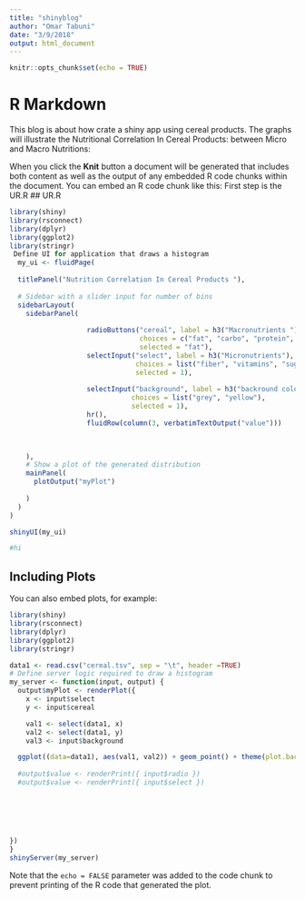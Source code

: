 ```yaml
---
title: "shinyblog"
author: "Omar Tabuni"
date: "3/9/2018"
output: html_document
---
```


```r
knitr::opts_chunk$set(echo = TRUE)
```

# R Markdown

This blog is about how crate a shiny app using cereal products.
The graphs will illustrate the 
Nutritional Correlation In Cereal Products: 
between Micro and Macro Nutritions: 


When you click the **Knit** button a document will be generated that includes both content as well as the output of any embedded R code chunks within the document. You can embed an R code chunk like this:
First step is the UR.R 
## UR.R
```r
library(shiny)
library(rsconnect)
library(dplyr)
library(ggplot2)
library(stringr)
 Define UI for application that draws a histogram
  my_ui <- fluidPage(
  
  titlePanel("Nutrition Correlation In Cereal Products "),
  
  # Sidebar with a slider input for number of bins 
  sidebarLayout(
    sidebarPanel(
     
                   radioButtons("cereal", label = h3("Macronutrients "),
                                choices = c("fat", "carbo", "protein", "sodium"),
                                selected = "fat"),
                   selectInput("select", label = h3("Micronutrients"), 
                               choices = list("fiber", "vitamins", "sugars",  "potass"), 
                               selected = 1),
                  
                   selectInput("background", label = h3("backround color"), 
                              choices = list("grey", "yellow"), 
                              selected = 1),
                   hr(),
                   fluidRow(column(3, verbatimTextOutput("value")))
       
    

    ),
    # Show a plot of the generated distribution
    mainPanel( 
      plotOutput("myPlot")
      
    )
  )
)

shinyUI(my_ui)

#hi
```

## Including Plots

You can also embed plots, for example:

```r
library(shiny)
library(rsconnect)
library(dplyr)
library(ggplot2)
library(stringr)

data1 <- read.csv("cereal.tsv", sep = "\t", header =TRUE)
# Define server logic required to draw a histogram
my_server <- function(input, output) {
  output$myPlot <- renderPlot({
    x <- input$select
    y <- input$cereal

    val1 <- select(data1, x)
    val2 <- select(data1, y)
    val3 <- input$background

  ggplot((data=data1), aes(val1, val2)) + geom_point() + theme(plot.background = element_rect(fill = val3, colour = 'grey')) + xlab(x) + ylab(y)
    
  #output$value <- renderPrint({ input$radio })
  #output$value <- renderPrint({ input$select })
  
 

    
 
  
})
}
shinyServer(my_server)
```

Note that the `echo = FALSE` parameter was added to the code chunk to prevent printing of the R code that generated the plot.

